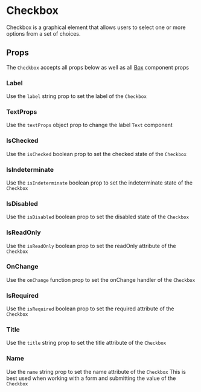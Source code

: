 

# Checkbox

Checkbox is a graphical element that allows users to select one or more options from a set of choices.

<Canvas>
  <Story id="components-componentlibrary-checkbox--default-story" />
</Canvas>

## Props

The `Checkbox` accepts all props below as well as all [Box](/docs/components-ui-box--default-story#props) component props

<ArgsTable of={Checkbox} />

### Label

Use the `label` string prop to set the label of the `Checkbox`

### TextProps

Use the `textProps` object prop to change the label `Text` component

### IsChecked

Use the `isChecked` boolean prop to set the checked state of the `Checkbox`

### IsIndeterminate

Use the `isIndeterminate` boolean prop to set the indeterminate state of the `Checkbox`

### IsDisabled

Use the `isDisabled` boolean prop to set the disabled state of the `Checkbox`

### IsReadOnly

Use the `isReadOnly` boolean prop to set the readOnly attribute of the `Checkbox`

### OnChange

Use the `onChange` function prop to set the onChange handler of the `Checkbox`

### IsRequired

Use the `isRequired` boolean prop to set the required attribute of the `Checkbox`

### Title

Use the `title` string prop to set the title attribute of the `Checkbox`

### Name

Use the `name` string prop to set the name attribute of the `Checkbox`
This is best used when working with a form and submitting the value of the `Checkbox`
